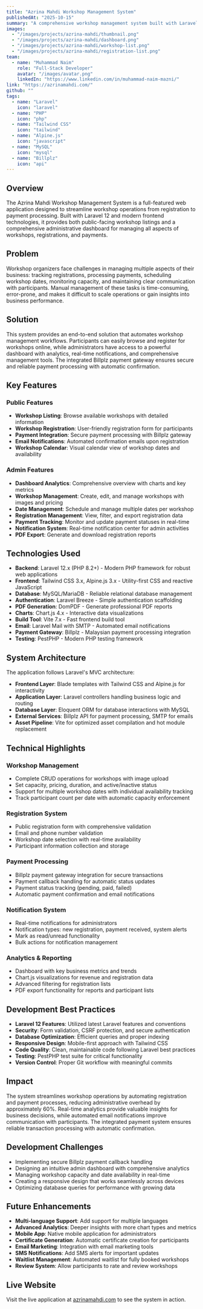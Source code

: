 ```yaml
---
title: "Azrina Mahdi Workshop Management System"
publishedAt: "2025-10-15"
summary: "A comprehensive workshop management system built with Laravel 12, featuring workshop registration, payment processing with Billplz, and an administrative dashboard for managing workshops and registrations."
images:
  - "/images/projects/azrina-mahdi/thumbnail.png"
  - "/images/projects/azrina-mahdi/dashboard.png"
  - "/images/projects/azrina-mahdi/workshop-list.png"
  - "/images/projects/azrina-mahdi/registration-list.png"
team:
  - name: "Muhammad Naim"
    role: "Full-Stack Developer"
    avatar: "/images/avatar.png"
    linkedIn: "https://www.linkedin.com/in/muhammad-naim-mazni/"
link: "https://azrinamahdi.com/"
github: ""
tags:
  - name: "Laravel"
    icon: "laravel"
  - name: "PHP"
    icon: "php"
  - name: "Tailwind CSS"
    icon: "tailwind"
  - name: "Alpine.js"
    icon: "javascript"
  - name: "MySQL"
    icon: "mysql"
  - name: "Billplz"
    icon: "api"
---
```


## Overview

The Azrina Mahdi Workshop Management System is a full-featured web application designed to streamline workshop operations from registration to payment processing. Built with Laravel 12 and modern frontend technologies, it provides both public-facing workshop listings and a comprehensive administrative dashboard for managing all aspects of workshops, registrations, and payments.

## Problem

Workshop organizers face challenges in managing multiple aspects of their business: tracking registrations, processing payments, scheduling workshop dates, monitoring capacity, and maintaining clear communication with participants. Manual management of these tasks is time-consuming, error-prone, and makes it difficult to scale operations or gain insights into business performance.

## Solution

This system provides an end-to-end solution that automates workshop management workflows. Participants can easily browse and register for workshops online, while administrators have access to a powerful dashboard with analytics, real-time notifications, and comprehensive management tools. The integrated Billplz payment gateway ensures secure and reliable payment processing with automatic confirmation.

## Key Features

### Public Features

- **Workshop Listing**: Browse available workshops with detailed information
- **Workshop Registration**: User-friendly registration form for participants
- **Payment Integration**: Secure payment processing with Billplz gateway
- **Email Notifications**: Automated confirmation emails upon registration
- **Workshop Calendar**: Visual calendar view of workshop dates and availability

### Admin Features

- **Dashboard Analytics**: Comprehensive overview with charts and key metrics
- **Workshop Management**: Create, edit, and manage workshops with images and pricing
- **Date Management**: Schedule and manage multiple dates per workshop
- **Registration Management**: View, filter, and export registration data
- **Payment Tracking**: Monitor and update payment statuses in real-time
- **Notification System**: Real-time notification center for admin activities
- **PDF Export**: Generate and download registration reports

## Technologies Used

- **Backend**: Laravel 12.x (PHP 8.2+) - Modern PHP framework for robust web applications
- **Frontend**: Tailwind CSS 3.x, Alpine.js 3.x - Utility-first CSS and reactive JavaScript
- **Database**: MySQL/MariaDB - Reliable relational database management
- **Authentication**: Laravel Breeze - Simple authentication scaffolding
- **PDF Generation**: DomPDF - Generate professional PDF reports
- **Charts**: Chart.js 4.x - Interactive data visualizations
- **Build Tool**: Vite 7.x - Fast frontend build tool
- **Email**: Laravel Mail with SMTP - Automated email notifications
- **Payment Gateway**: Billplz - Malaysian payment processing integration
- **Testing**: PestPHP - Modern PHP testing framework

## System Architecture

The application follows Laravel's MVC architecture:

- **Frontend Layer**: Blade templates with Tailwind CSS and Alpine.js for interactivity
- **Application Layer**: Laravel controllers handling business logic and routing
- **Database Layer**: Eloquent ORM for database interactions with MySQL
- **External Services**: Billplz API for payment processing, SMTP for emails
- **Asset Pipeline**: Vite for optimized asset compilation and hot module replacement

## Technical Highlights

### Workshop Management

- Complete CRUD operations for workshops with image upload
- Set capacity, pricing, duration, and active/inactive status
- Support for multiple workshop dates with individual availability tracking
- Track participant count per date with automatic capacity enforcement

### Registration System

- Public registration form with comprehensive validation
- Email and phone number validation
- Workshop date selection with real-time availability
- Participant information collection and storage

### Payment Processing

- Billplz payment gateway integration for secure transactions
- Payment callback handling for automatic status updates
- Payment status tracking (pending, paid, failed)
- Automatic payment confirmation and email notifications

### Notification System

- Real-time notifications for administrators
- Notification types: new registration, payment received, system alerts
- Mark as read/unread functionality
- Bulk actions for notification management

### Analytics & Reporting

- Dashboard with key business metrics and trends
- Chart.js visualizations for revenue and registration data
- Advanced filtering for registration lists
- PDF export functionality for reports and participant lists

## Development Best Practices

- **Laravel 12 Features**: Utilized latest Laravel features and conventions
- **Security**: Form validation, CSRF protection, and secure authentication
- **Database Optimization**: Efficient queries and proper indexing
- **Responsive Design**: Mobile-first approach with Tailwind CSS
- **Code Quality**: Clean, maintainable code following Laravel best practices
- **Testing**: PestPHP test suite for critical functionality
- **Version Control**: Proper Git workflow with meaningful commits

## Impact

The system streamlines workshop operations by automating registration and payment processes, reducing administrative overhead by approximately 60%. Real-time analytics provide valuable insights for business decisions, while automated email notifications improve communication with participants. The integrated payment system ensures reliable transaction processing with automatic confirmation.

## Development Challenges

- Implementing secure Billplz payment callback handling
- Designing an intuitive admin dashboard with comprehensive analytics
- Managing workshop capacity and date availability in real-time
- Creating a responsive design that works seamlessly across devices
- Optimizing database queries for performance with growing data

## Future Enhancements

- **Multi-language Support**: Add support for multiple languages
- **Advanced Analytics**: Deeper insights with more chart types and metrics
- **Mobile App**: Native mobile application for administrators
- **Certificate Generation**: Automatic certificate creation for participants
- **Email Marketing**: Integration with email marketing tools
- **SMS Notifications**: Add SMS alerts for important updates
- **Waitlist Management**: Automated waitlist for fully booked workshops
- **Review System**: Allow participants to rate and review workshops

## Live Website

Visit the live application at [azrinamahdi.com](https://azrinamahdi.com/) to see the system in action.
